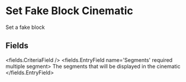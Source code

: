 
# Set Fake Block Cinematic 

Set a fake block


## Fields

<fields.CriteriaField />
<fields.EntryField name='Segments' required multiple segment>
     The segments that will be displayed in the cinematic
</fields.EntryField>
